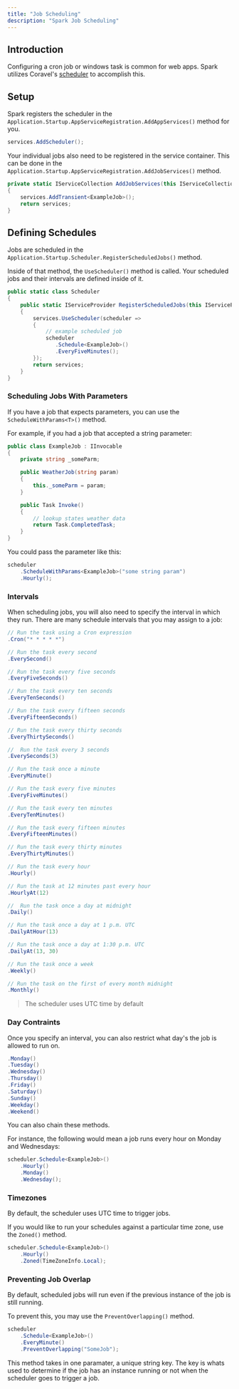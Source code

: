```yaml
---
title: "Job Scheduling"
description: "Spark Job Scheduling"
---
```


## Introduction
Configuring a cron job or windows task is common for web apps. Spark utilizes Coravel's [scheduler](https://docs.coravel.net/Scheduler/) to accomplish this.

## Setup
Spark registers the scheduler in the `Application.Startup.AppServiceRegistration.AddAppServices()` method for you.
```csharp
services.AddScheduler();
```

Your individual jobs also need to be registered in the service container. This can be done in the `Application.Startup.AppServiceRegistration.AddJobServices()` method.
```csharp
private static IServiceCollection AddJobServices(this IServiceCollection services)
{
    services.AddTransient<ExampleJob>();
    return services;
}
```

## Defining Schedules
Jobs are scheduled in the `Application.Startup.Scheduler.RegisterScheduledJobs()` method.

Inside of that method, the `UseScheduler()` method is called. Your scheduled jobs and their intervals are defined inside of it.
```csharp
public static class Scheduler
{
    public static IServiceProvider RegisterScheduledJobs(this IServiceProvider services)
    {
        services.UseScheduler(scheduler =>
        {
            // example scheduled job
            scheduler
               .Schedule<ExampleJob>()
               .EveryFiveMinutes();
        });
        return services;
    }
}
```

### Scheduling Jobs With Parameters
If you have a job that expects parameters, you can use the `ScheduleWithParams<T>()` method.

For example, if you had a job that accepted a string parameter:
```csharp 
public class ExampleJob : IInvocable
{
    private string _someParm;

    public WeatherJob(string param)
    {
        this._someParm = param;
    }

    public Task Invoke()
    {
        // lookup states weather data
        return Task.CompletedTask;
    }
}
```

You could pass the parameter like this:
```csharp
scheduler
    .ScheduleWithParams<ExampleJob>("some string param")
    .Hourly();
```

### Intervals
When scheduling jobs, you will also need to specify the interval in which they run. There are many schedule intervals that you may assign to a job:

```csharp
// Run the task using a Cron expression
.Cron("* * * * *")

// Run the task every second
.EverySecond()

// Run the task every five seconds            
.EveryFiveSeconds()

// Run the task every ten seconds
.EveryTenSeconds()

// Run the task every fifteen seconds
.EveryFifteenSeconds()

// Run the task every thirty seconds
.EveryThirtySeconds()

// 	Run the task every 3 seconds
.EverySeconds(3)

// Run the task once a minute
.EveryMinute()

// Run the task every five minutes
.EveryFiveMinutes()

// Run the task every ten minutes
.EveryTenMinutes()

// Run the task every fifteen minutes
.EveryFifteenMinutes()

// Run the task every thirty minutes
.EveryThirtyMinutes()

// Run the task every hour
.Hourly()

// Run the task at 12 minutes past every hour
.HourlyAt(12)

// 	Run the task once a day at midnight
.Daily()

// Run the task once a day at 1 p.m. UTC
.DailyAtHour(13)

// Run the task once a day at 1:30 p.m. UTC
.DailyAt(13, 30)

// Run the task once a week
.Weekly()

// Run the task on the first of every month midnight
.Monthly()
```

>
> The scheduler uses UTC time by default
>

### Day Contraints
Once you specify an interval, you can also restrict what day's the job is allowed to run on.
```csharp
.Monday()
.Tuesday()
.Wednesday()
.Thursday()
.Friday()
.Saturday()
.Sunday()
.Weekday()
.Weekend()
```

You can also chain these methods.

For instance, the following would mean a job runs every hour on Monday and Wednesdays:
```csharp
scheduler.Schedule<ExampleJob>()
    .Hourly()
    .Monday()
    .Wednesday();
```

### Timezones
By default, the scheduler uses UTC time to trigger jobs.

If you would like to run your schedules against a particular time zone, use the `Zoned()` method.
```csharp
scheduler.Schedule<ExampleJob>()
    .Hourly()
    .Zoned(TimeZoneInfo.Local);
```

### Preventing Job Overlap
By default, scheduled jobs will run even if the previous instance of the job is still running.

To prevent this, you may use the `PreventOverlapping()` method.

```csharp
scheduler
    .Schedule<ExampleJob>()
    .EveryMinute()
    .PreventOverlapping("SomeJob");
```

This method takes in one paramater, a unique string key. The key is whats used to determine if the job has an instance running or not when the scheduler goes to trigger a job.